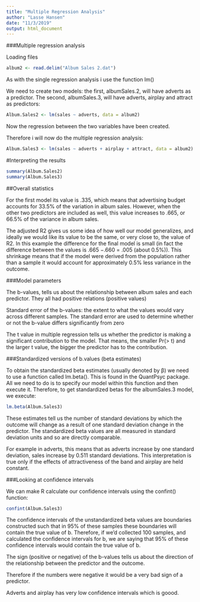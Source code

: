 ```yaml
---
title: "Multiple Regression Analysis"
author: "Lasse Hansen"
date: "11/3/2019"
output: html_document
---
```


###Multiple regression analysis

Loading files

```r
album2 <- read.delim("Album Sales 2.dat")
```

As with the single regression analysis i use the function lm()

We need to create two models: the first, albumSales.2, will have adverts as a predictor. The second, albumSales.3, will have adverts, airplay and attract as predictors:

```r
Album.Sales2 <- lm(sales ~ adverts, data = album2)
```

Now the regression between the two variables have been created.

Therefore i will now do the multiple regression analysis:

```r
Album.Sales3 <- lm(sales ~ adverts + airplay + attract, data = album2)
```

#Interpreting the results

```r
summary(Album.Sales2)
summary(Album.Sales3)
```

##Overall statistics

For the first model its value is .335, which means that advertising budget accounts for 33.5% of the variation in album sales. However, when the other two predictors are included as well, this value increases to .665, or 66.5% of the variance in album sales.

The adjusted R2 gives us some idea of how well our model generalizes, and ideally we would like its value to be the same, or very close to, the value of R2. In this example the difference for the final model is small (in fact the difference between the values is .665 −.660 = .005 (about 0.5%)). This shrinkage means that if the model were derived from the population rather than a sample it would account for approximately 0.5% less variance in the outcome.


###Model parameters


The b-values, tells us about the relationship between album sales and each predictor. They all had positive relations (positive values)

Standard error of the b-values: the extent to what the values would vary across different samples. The standard error are used to determine whether or not the b-value differs significantly from zero

The t value in multiple regression tells us whether the predictor is making a significant contribution to the model. That means, the smaller Pr(> t) and the larger t value, the bigger the predictor has to the contribution.


###Standardized versions of b.values (beta estimates)

To obtain the standardized beta estimates (usually denoted by β) we need to use a function called lm.beta(). This is found in the QuantPsyc package. All we need to do is to specify our model within this function and then execute it. Therefore, to get standardized betas for the albumSales.3 model, we execute:

```r
lm.beta(Album.Sales3)
```


These estimates tell us the number of standard deviations by which the outcome will change as a result of one standard deviation change in the predictor. The standardized beta values are all measured in standard deviation units and so are directly comparable.

For example in adverts, this means that as adverts increase by one standard deviation, sales increase by 0.511 standard deviations. This interpretation is true only if the effects of attractiveness of the band and airplay are held constant.


###Looking at confidence intervals

We can make R calculate our confidence intervals using the confint() function:

```r
confint(Album.Sales3)
```
The confidence intervals of the unstandardized beta values are boundaries constructed such that in 95% of these samples these boundaries will contain the true value of b. Therefore, if we’d collected 100 samples, and calculated the confidence intervals for b, we are saying that 95% of these confidence intervals would contain the true value of b.

The sign (positive or negative) of the b-values tells us about the direction of the relationship between the predictor and the outcome.

Therefore if the numbers were negative it would be a very bad sign of a predictor.

Adverts and airplay has very low confidence intervals which is goood.